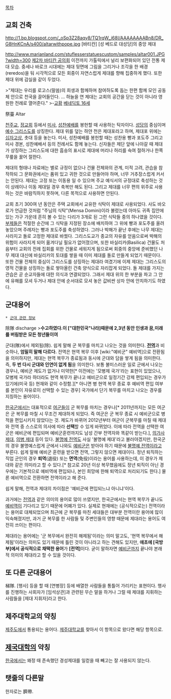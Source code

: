 [[목차]]
== 교회 건축 ==
http://1.bp.blogspot.com/_oSp3Z28aqy8/TQ1rqW_i68I/AAAAAAAABn8/DR_G8HnKCnA/s400/altarwithpope.jpg
[바티칸] [성 베드로 대성당]의 중앙 제대

http://www.marianland.com/stuflesserstatuescustom/samples/altar001.JPG?width=300
[[제2차 바티칸 공의회]] 이전까지 가톨릭에서 널리 보편화되어 있던 전통 제대 모습. 중세나 바로크 시대에는 제대 뒷면에 그림을 그리거나 조각을 한 배경(reredos)을 둬 시각적으로 모든 회중이 자연스럽게 제대를 향해 집중하게 했다. 또한 제대 위에 감실을 같이 두었다.

>"제대는 우리를 로고스(말씀)의 희생과 함께하며 참여하도록 돕는 한편 함께 모인 공동체 안으로 천국을 끌어들인다. … 하늘을 연 제대는 교회의 공간을 닫는 것이 아니라 영원한 전례로 열어준다."
>-[[교황]] [[베네딕토 16세]]

祭臺 Altar

[[천주교]], [[정교회]] 등에서 [[미사]], [[성찬예배]]를 봉헌할 때 사용하는 탁자이다. [[성당]]의 중심이며 [[예수 그리스도]]를 상징한다. 제대 위를 덮는 하얀 천은 제대포라고 하며, 제대포 위에는 [[십자고상]], 촛대 등을 놓는다. 미사, 성찬예배를 봉헌할 때는 성찬용 빵과 포도주 그리고 미사 경본, 성찬예배서 등의 전례서도 함께 놓는다. 신자들은 제단 앞에 나아갈 때 제대가 상징하는 그리스도에 대한 흠숭의 표시로 제대에 머리나 허리를 숙여 절하거나 한쪽 무릎을 꿇어 절한다.

제대의 형태나 자료에는 별로 규정이 없으나 건물 전체와의 관계, 미적 고려, 관습을 참작하되 그 문화권에서는 품위 있고 귀한 것으로 만들어야 하며, 너무 거추장스럽게 커서는 안된다. 제대는 고정 또는 이동용 일 수 있으며 주교 예식서의 규정대로 축성하는 것이 상례이나 이동 제대일 경우 축복만 해도 된다. 그리고 제대를 너무 편의 위주로 사용하는 것은 바람직하지 못하며, 다른 목적으로 사용하면 안된다.

교회 초기 300여 년 동안은 주택 교회에서 교유한 식탁이 제대로 사용되었다. 사도 바오로가 언급한 것처럼 "주님의 식탁"(Mensa Domini)이라 불렸는데 아마도 귀족 집안에 있는 가구 가운데 흔히 볼 수 있는 다리가 3개로 된 그런 식탁들 중의 하나였을 것이다. [[부제]]들은 적절한 순간에 그 식탁을 지정된 장소에 배치하여 그 위에 빵과 포도주를 올려놓았으며 주례자는 빵과 포도주를 축성하였다. 그러나 박해가 끝난 후에는 나무 제대는 사라지고 돌로 고정한 제대로 바꿨다. 그리스도교가 종교의 자유를 얻음으로써 박해의 위험이 사라지게 되어 옮겨다닐 필요가 없어졌으며, 또한 바실리카(Basilica) 건물도 처음부터 교회의 전례 집회를 위한 건물로 세워지게 됨으로써 회중의 중앙에 준비했던 나무 제대 대신에 바실리카의 토대를 쌓을 때 이미 제대를 돌로 만들게 되었기 때문이다. 또한 건물 전체의 중심이 그리스도를 상징하는 제대라 여겼기에 이제 제대는 그리스도의 영적 건물을 상징하는 돌로 쌓아올린 건축 양식으로 자리잡게 되었다. 돌 제대를 가지는 관습은 곧 순교자들에 대한 의식과 연결되었다. 그래서 제대 위의 한 부분을 파고 그 안에 유해를 모셔 두거나 제대 안에 순서대로 모셔 놓은 값비싼 상자 안에 안치하기도 하였다.

== 군대용어 ==
 * [[군대 관련 정보]]

除隊 discharge
>'''수고하였다.이 ["대한민국"나라]때문에 2,3년 동안 인생과 꿈,미래를 버림받은 모든 청년들이여'''

군대(隊)에서 제외됨(除). 쉽게 말해 군 복무를 마치고 나오는 것을 의미한다. '''[[전역]]'''과 비슷하나, '''엄밀히 말해 다르다.''' 전역은 현역 복무 이후 [wiki:"예비군" 예비역]으로 전환됨을 의미하지만, 제대는 현역 복무가 종료됨과 동시에 군대와 담을 쌓게 됨을 의미한다. 즉, '''두 번 다시 군대와 인연이 없게 됨'''을 의미한다. 보통 불미스러운 일로 군에서 나오는 경우나, 예비군 제도가 없거나 미약한[* 이전에는 '모병제 국가'라는 표현이 있었으나, 모병제 국가라 하더라도 현역 복무가 끝나고 예비군으로 일정기간 강제 편입되는 경우가 있기에(미국 등) 현재와 같이 수정함.][* 아니면 병 현역 복무 종료 후 예비역 편입 여부를 본인이 자유로이 선택할 수 있는 경우] 국가에서 단기 복무를 마치고 나오는 경우를 지칭하는 용어이다.

[[한국군]]에서는 대표적으로 [[여군]]들이 군 복무를 마치는 경우나[* 2011년까지는 모든 여군은 군 복무를 마칠 시 무조건 제대하게 되었다. 즉 여군은 군 복무 종료 시 예비군으로 병적을 편입시키지 않았다는 것. 제도가 바뀌어 2012년부터 여군이 군복무를 마칠 때 제대와 전역 중 스스로의 의사에 따라 '''선택'''할 수 있게 바뀌었다. 이에 따라 전역을 선택한 여군은 예비군에 편입되며 예비군훈련까지도 남성 간부 전역자와 똑같이 받는다.], [[의가사 제대]], [[의병 제대]] 등이 있다. [[불명예 전역]]도 사실 '불명예 제대'라고 불러야겠지만, 한국군의 경우 불명예스럽게 군에서 나와도 [[예비군]]은 받아야 하기 때문에 [[불명예 전역]]이라고 부른다. 쉽게 말해 예비군 훈련을 받으면 전역, 그렇지 않으면 제대이다. 정년 퇴직하는 직업 군인의 경우 '''퇴역'''(退役) 또는 '''면역'''(免役)이라는 용어를 사용하는데, 이 경우가 제대와 같은 의미라고 할 수 있다.[* 참고로 20년 이상 복무했음에도 정년 퇴직이 아닌 경우에는 기본적으로 예비역에 편입되나, 본인 희망에 한해 퇴역으로 처리되기도 한다.] 물론 예비역으로 전환하면 전역이라고 해 준다.

쉽게 말해, 전역과 제대의 차이점은 '예비군에 편입되느냐 아니냐'이다.

과거에는 [[전역]]과 같은 의미의 용어로 많이 쓰였지만, 한국군에서는 현역 복무가 끝나도 [[예비역]]이 기다리고 있기 때문에 어폐가 있다. 실제로 현재에는 (공식적으로는) 전역이라는 용어로 대체되었으며 최근에 군 복무를 마친 세대들은 대부분 전역이란 용어에 많이 익숙해졌지만, 과거 군 복무를 한 사람들 및 주변인들의 영향 때문에 제대라는 용어도 여전히 쓰이는 편이다.

제대라는 용어에는 '군 복무에서 완전히 해제됨'이라는 의미 말고도, '현역 복무에서 해제됨'이라는 의미도 있기 때문에 틀린 것이 아니라고 하는 견해도 있지만, '''애초에 [국방부]에서 공식적으로 채택한 용어'''가 '''[전역]'''이다. 굳이 말하자면 [[예비군]]까지 끝나야 본래적 의미의 제대라고 할 수 있을 것이다.
== 또 다른 군대용어 ==
梯隊. [행사] 등을 할 때 [연병장] 등에 배열한 사람들을 통틀어 가리키는 표현이다. 행사를 진행하는 사회자가 [임석상관]과 관련된 무슨 말을 하거나 그럴 때 제대를 지휘하는 사람들을 [제대 지휘자]라고 한다.
== 제주대학교의 약칭 == 
[[제주도]]에서 통용되는 용어다. [[제주대학교]]를 찾아서 이 항목으로 왔다면 해당 항목으로.

== [[제국대학]]의 약칭 ==
[[한국]]에서는 왜정 때 존속했던 경성제대를 일컫을 때 빼고는 잘 사용되지 않는다.

== 탯줄의 다른말 ==
한자로는 臍帶.
